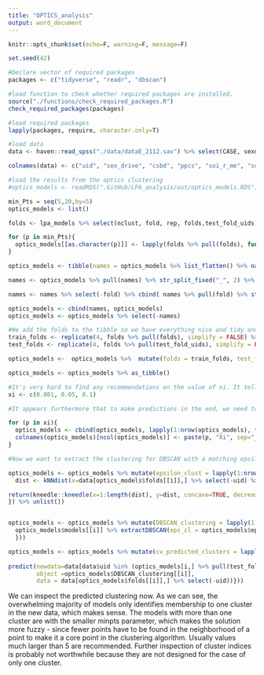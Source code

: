 ```yaml
---
title: "OPTICS_analysis"
output: word_document
---
```


```r
knitr::opts_chunk$set(echo=F, warning=F, message=F)

set.seed(42)

#Declare vector of required packages
packages <- c("tidyverse", "readr", "dbscan")

#load function to check whether required packages are installed.
source("./functions/check_required_packages.R")
check_required_packages(packages)

#load required packages
lapply(packages, require, character.only=T)

#load data
data <- haven::read_spss("./data/dataE_2112.sav") %>% select(CASE, sexdrive2, CSBD, PPCS_6, meffort, socialanx, lon, mvalue, attr)

colnames(data) <- c("uid", "sex_drive", "csbd", "ppcs", "soi_r_me", "social_anxiety", "lon", "mvs", "attraction_to_children")

#load the results from the optics clustering
#optics_models <- readRDS(".GitHub/LPA_analysis/out/optics_models.RDS")
```

```r
min_Pts = seq(5,20,by=5)
optics_models <- list()

folds <- lpa_models %>% select(nclust, fold, rep, folds,test_fold_uids) %>% filter(nclust==3)

for (p in min_Pts){
  optics_models[[as.character(p)]] <- lapply(folds %>% pull(folds), function(x) {dbscan::optics(x = data[x %>% unlist(),] %>% select(-uid), eps=NULL,minPts = p)}) 
}

optics_models <- tibble(names = optics_models %>% list_flatten() %>% names(), models = optics_models %>% list_flatten())

names <- optics_models %>% pull(names) %>% str_split_fixed("_", 2) %>% as_tibble() %>% rename(minPts=V1, fold=V2) 

names <- names %>% select(-fold) %>% cbind( names %>% pull(fold) %>% str_split_fixed("\\.", 2) %>% as_tibble() %>% rename(fold = V1, rep = V2))

optics_models <- cbind(names, optics_models)
optics_models <- optics_models %>% select(-names)

#We add the folds to the tibble so we have everything nice and tidy and in one place. 
train_folds <- replicate(4, folds %>% pull(folds), simplify = FALSE) %>% list_flatten()
test_folds <- replicate(4, folds %>% pull(test_fold_uids), simplify = FALSE) %>% list_flatten()

optics_models <-  optics_models %>%  mutate(folds = train_folds, test_fold_uids = test_folds)

optics_models <- optics_models %>% as_tibble()
```

```r
#It's very hard to find any recommendations on the value of xi. It tells the clustering algorithm what change in density a beginning and the end of a cluster marks. Therefore we refer to the values that are referenced in the OPTICS paper and expand the grid a bit. Given how computationally expensive DBCV is, we try just a few values around the default of scikitlearn. 
xi <- c(0.001, 0.05, 0.1)

#It appears furthermore that to make predictions in the end, we need to do a DBSCAN clustering. To guarantee that we will be able to predict new cluster memberships we also compute DBSCAN clustering epsilon_clust = epsilon.

for (p in xi){
  optics_models <- cbind(optics_models, lapply(1:nrow(optics_models), function(x){extractXi(optics_models$models[[x]], p)$cluster}) %>% as_tibble_col())
  colnames(optics_models)[ncol(optics_models)] <- paste(p, "Xi", sep="_")
}

#Now we want to extract the clustering for DBSCAN with a matching epsilon value determined by knndist and the kneedle algorithm. Sensitivity parameter was chosen by trying out a few values and looking at sample knndistgraphs.

optics_models <- optics_models %>% mutate(epsilon_clust = lapply(1:nrow(optics_models),function(i){
  dist <- kNNdist(x=data[optics_models$folds[[i]],] %>% select(-uid) %>% as.matrix(), k=optics_models$models[[i]]$minPts-1) %>% sort()

return(kneedle::kneedle(x=1:length(dist), y=dist, concave=TRUE, decreasing = FALSE, sensitivity = 15)[2])
}) %>% unlist())


optics_models <- optics_models %>% mutate(DBSCAN_clustering = lapply(1:nrow(optics_models), function(i){
  optics_models$models[[i]] %>% extractDBSCAN(eps_cl = optics_models$epsilon_clust[i])
  }))

optics_models <- optics_models %>% mutate(cv_predicted_clusters = lapply(1:nrow(optics_models), function(i){
  
predict(newdata=data[data$uid %in% (optics_models[i,] %>% pull(test_fold_uids) %>%unlist()),] %>% select(-uid),
        object =optics_models$DBSCAN_clustering[[i]],
        data = data[optics_models$folds[[i]],] %>% select(-uid))}))
```

We can inspect the predicted clustering now. As we can see, the overwhelming majority of models only identifies membership to one cluster in the new data, which makes sense. The models with more than one cluster are with the smaller minpts parameter, which makes the solution more fuzzy - since fewer points have to be found in the neighborhood of a point to make it a core point in the clustering algorithm. Usually values much larger than 5 are recommended. Further inspection of cluster indices is probably not worthwhile because they are not designed for the case of only one cluster.
